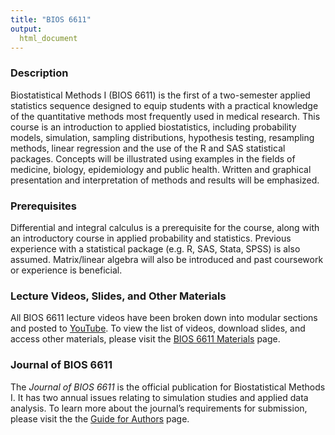```yaml
---
title: "BIOS 6611"
output: 
  html_document
---
```


### Description

Biostatistical Methods I (BIOS 6611) is the first of a two-semester applied statistics sequence designed to equip students with a practical knowledge of the quantitative methods most frequently used in medical research. This course is an introduction to applied biostatistics, including probability models, simulation, sampling distributions, hypothesis testing, resampling methods, linear regression and the use of the R and SAS statistical packages. Concepts will be illustrated using examples in the fields of medicine, biology, epidemiology and public health. Written and graphical presentation and interpretation of methods and results will be emphasized.


### Prerequisites

Differential and integral calculus is a prerequisite for the course, along with an introductory course in applied probability and statistics. Previous experience with a statistical package (e.g. R, SAS, Stata, SPSS) is also assumed. Matrix/linear algebra will also be introduced and past coursework or experience is beneficial. 


### Lecture Videos, Slides, and Other Materials

All BIOS 6611 lecture videos have been broken down into modular sections and posted to [YouTube](https://www.youtube.com/channel/UCB9212rDruEh_xEXQxoExGQ). To view the list of videos, download slides, and access other materials, please visit the [BIOS 6611 Materials](bios_6611_materials.html) page.


### Journal of BIOS 6611

The *Journal of BIOS 6611* is the official publication for Biostatistical Methods I. It has two annual issues relating to simulation studies and applied data analysis. To learn more about the journal's requirements for submission, please visit the the [Guide for Authors](journal_of_bios_6611.html) page.

